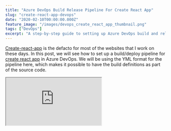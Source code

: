 ```yaml
---
title: "Azure DevOps Build Release Pipeline For Create React App"
slug: "create-react-app-devops"
date: "2020-02-10T00:00:00.000Z"
feature_image: "/images/devops_create_react_app_thumbnail.png"
tags: ["DevOps"]
excerpt: "A step-by-step guide to setting up Azure DevOps build and release pipelines for Create React App projects using YML for automated deployments."
---
```


[Create-react-app](https://github.com/facebook/create-react-app) is the defacto for most of the websites that I work on these days. In this post, we will see how to set up a build/deploy pipeline for [create react app](https://create-react-app.dev/) in Azure DevOps. We will be using the YML format for the pipeline here, which makes it possible to have the build definitions as part of the source code.

<iframe src="https://www.youtube.com/embed/QbmLxfRCt38" />

Build Pipeline
--------------

![](/images/devops_create_react_app.jpg)

In the DevOps portal, start by creating a new Build pipeline and choose the '**Node.js with React**' template. By default, it comes with the _'Install Node.js'_ step that installs the required node version and the _'npm script step'_ to execute any custom scripts. The output of the build step must be an artifact to deploy in the Release step. To support this we need to add two steps to the YML file.

*   Install Node.js
*   Build UI (Npm script)
*   Create Archive
*   Publish Artifacts

```yaml
# Node.js with React
# Build a Node.js project that uses React.
# Add steps that analyze code, save build artifacts, deploy, and more:
# https://docs.microsoft.com/azure/devops/pipelines/languages/javascript

trigger:
  - master

variables:
  uiSource: "src/ui"
  uiBuild: "$(uiSource)/build"

pool:
  vmthumbnail: ../"ubuntu-latest"

steps:
  - task: NodeTool@0
    inputs:
      versionSpec: "10.x"
    displayName: "Install Node.js"

  - script: |
      pushd $(uiSource)
      npm install
      npm run build
      popd
    displayName: "Build UI"

  - task: ArchiveFiles@2
    displayName: Archive
    inputs:
      rootFolderOrFile: "$(uiBuild)"
      includeRootFolder: false
      archiveType: "zip"
      archiveFile: "$(Build.ArtifactStagingDirectory)/ui-$(Build.BuildId).zip"
      replaceExistingArchive: true

  - task: PublishBuildArtifacts@1
    displayName: Publish Artifacts
    inputs:
      PathtoPublish: "$(Build.ArtifactStagingDirectory)"
      ArtifactName: "drop"
      publishLocation: "Container"
```
    

The above pipeline generates a zip artifact of the contents of the 'build' folder.

Release Pipeline
----------------

![](/images/devops_cra_release.jpg)

To release to Azure Web App, create a new release pipeline and add the Azure Web App Task. Link with the appropriate Azure subscription and select the web application to deploy.

Frontend Routing
----------------

When using React, you will likely use a routing library like [react-router](https://reacttraining.com/react-router/). In this case, the routing library must handle the URLs and not the server hosting the files. The server will fail to server those routes as you probably won't have anything to interpret those routes. When hosting on IIS (also for Azure Web App on Windows) add a _web.config_ file to the public folder. This file will automatically get packaged at the root of the artifact. The file has a [URL Rewrite config](https://docs.microsoft.com/en-us/iis/extensions/url-rewrite-module/creating-rewrite-rules-for-the-url-rewrite-module) that takes any route and points it to the root of the website and have the _Index.html_ file served. Eg. If the web site has a route 'https://example.com/customer/1223' and if a user hits this URL directly on the browser, IIS will redirect it to 'https://example.com' and have the default file (Index.html) served back to the user. React router will then handle the remaining route and server the appropriate React component for 'Customer/1223'.

If APIs are part of the same host, then it needs to be excluded from the URL Rewrite. Below config has _'/api'_ ignored from being redirected. Same with any URL that matches a file on the server like CSS, js, images, etc.

```xml
<?xml version="1.0"?>
<configuration>
    <system.webServer>
        <rewrite>
            <rules>
                <rule name="React Routes" stopProcessing="true">
                    <match url=".*" />
                    <conditions logicalGrouping="MatchAll">
                        <add input="{REQUEST_FILENAME}" matchType="IsFile" negate="true" />
                        <add input="{REQUEST_FILENAME}" matchType="IsDirectory" negate="true" />
                        <add input="{REQUEST_URI}" pattern="^/(api)" negate="true" />
                    </conditions>
                    <action type="Rewrite" url="/" />
                </rule>
            </rules>
        </rewrite>
        <staticContent>
             <mimeMap fileExtension=".otf" mimeType="font/otf" />
        </staticContent>
    </system.webServer>
</configuration>
```
    

Environment/Stage Variables
---------------------------

When deploying to multiple environments like (Test, Staging, Production), I like to have the configs as part of the [Azure DevOps Variable Groups](/posts/azure-devops-variable-groups-history/). It allows having all the configuration for the application in one place and easier to manage. These variables are to be replaced in the build artifact at the time of release based on the environment it is getting released. One way to handle this is to have a script tag in '_Index.html_' file as below.

<iframe src="https://www.youtube.com/embed/eGcosoC43vI" />

```html
<head>
  <script>
    window.BookingConfig = {
      searchUrl: "https://example.com/search-service/",
      bookingUrl: "https://example.com/booking-service/",
      isDevelopment: true,
      imageServer: ""
    };
  </script>
  <meta charset="utf-8" />
  <link rel="icon" href="%PUBLIC_URL%/favicon.ico" />
  ...
</head>
```
    

This file has the configuration for local development, allowing any developer on the team to pull down the source code and start running the application. Also add an '_Index.release.html_' file, which is same as _Index.html_ but with placeholders for the variables. In the example, _isDevelopment_ is an optional config and is false by default, hence not specified in the _Index.release.html_ file.

```html
<head>
  <script>
    window.BookingConfig = {
      searchUrl: "#{SearchUrl}#",
      bookingUrl: "#{BookingUrl}#",
      imageServer: "#{ImageServer}#"
    };
  </script>
  <meta charset="utf-8" />
  <link rel="icon" href="%PUBLIC_URL%/favicon.ico" />
  ...
</head>
```
    

In the build step, add a command-line task to replace _Index.release.html_ as _Index.html_.

> _This step must be before the npm step that builds the application to have the correct Index.html file packaged as part of the artifact._

```bash
- task: CmdLine@2
  inputs:
    script: |
      echo Replace Index.html with Index.release.html
      del Index.html
      ren Index.release.html Index.html
    workingDirectory: "$(uiSource)/public"
```
    

In the release step, add the [Replace Tokens](https://marketplace.visualstudio.com/items?itemName=qetza.replacetokens) task to replace tokens in the new Index.html file (Index.release.html in source control). Specify the appropriate root directory and the Target files to have variables replaced. By default, the Token prefix and suffix are '#{' and '}#'. Add a new variable group for each environment/stage (Test, Staging, and Prod). Add the variables to the group and associate it to the appropriate stage in the release pipeline. The task will replace the configs from the Variable Groups at the time of release.

I hope this helps you to set up a Build/Release pipeline for your create-react-app!